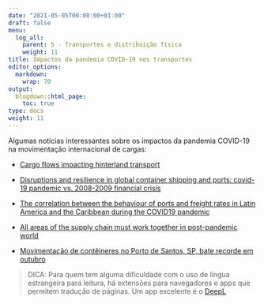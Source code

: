 ---
date: "2021-05-05T00:00:00+01:00"
draft: false
menu:
  log_all:
    parent: 5 - Transportes e distribuição física
    weight: 11
title: Impactos da pandemia COVID-19 nos transportes
editor_options: 
  markdown: 
    wrap: 70
output: 
  blogdown::html_page:
    toc: true
type: docs
weight: 11
---

Algumas notícias interessantes sobre os impactos da pandemia COVID-19 na movimentação internacional de cargas: 

- [Cargo flows impacting hinterland transport](https://www.porteconomics.eu/wpsp-iaph-barometer-cargo-flows-impacting-hinterland-transport/)

- [Disruptions and resilience in global container shipping and ports: covid-19 pandemic vs. 2008-2009 financial crisis](https://www.porteconomics.eu/disruptions-and-resilience-in-global-container-shipping-and-ports-covid-19-pandemic-vs-2008-2009-financial-crisis/)

- [The correlation between the behaviour of ports and freight rates in Latin America and the Caribbean during the COVID19 pandemic](https://www.porteconomics.eu/the-correlation-between-the-behaviour-of-ports-and-freight-rates-in-latin-america-and-the-caribbean-during-the-covid19-pandemic/)

- [All areas of the supply chain must work together in post-pandemic world](https://www.porttechnology.org/news/all-areas-of-the-supply-chain-must-work-together-in-post-pandemic-world/)

- [Movimentação de contêineres no Porto de Santos, SP, bate recorde em outubro](https://portalacepg.com.br/movimentacao-de-conteineres-no-porto-de-santos-sp-bate-recorde-em-outubro/)


> DICA: Para quem tem alguma dificuldade com o uso de língua estrangeira para leitura, há extensões para navegadores e apps que permitem tradução de páginas. Um app excelente é o [DeepL](https://www.deepl.com/translator)
